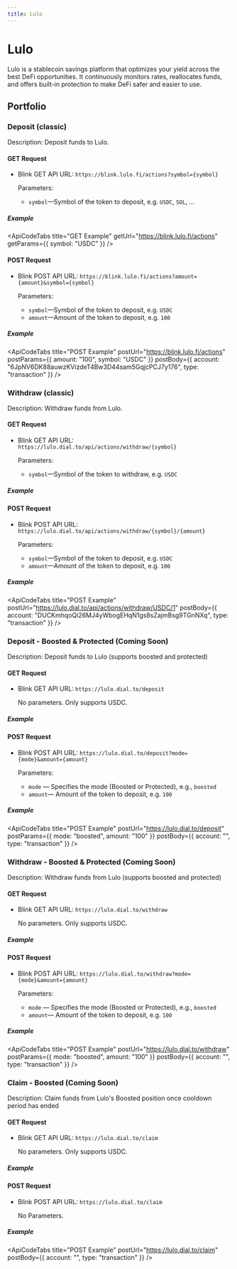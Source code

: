 ```yaml
---
title: Lulo
---
```



# Lulo

Lulo is a stablecoin savings platform that optimizes your yield across the best DeFi opportunities. It continuously monitors rates, reallocates funds, and offers built-in protection to make DeFi safer and easier to use.

## Portfolio

### Deposit (classic)

Description: Deposit funds to Lulo.


#### GET Request
- Blink GET API URL: `https://blink.lulo.fi/actions?symbol={symbol}`
    
    Parameters:
    
    - `symbol`—Symbol of the token to deposit, e.g. `USDC`, `SOL`, ...

##### Example

<ApiCodeTabs
  title="GET Example"
  getUrl="https://blink.lulo.fi/actions"
  getParams={{ symbol: "USDC" }}
/>

#### POST Request    
- Blink POST API URL: `https://blink.lulo.fi/actions?amount={amount}&symbol={symbol}`
    
    Parameters:
    
    - `symbol`—Symbol of the token to deposit, e.g. `USDC`
    - `amount`—Amount of the token to deposit, e.g. `100`

##### Example

<ApiCodeTabs
  title="POST Example"
  postUrl="https://blink.lulo.fi/actions"
  postParams={{ amount: "100", symbol: "USDC" }}
  postBody={{
    account: "6JpNV6DK88auwzKVizdeT4Bw3D44sam5GqjcPCJ7y176",
    type: "transaction"
  }}
/>

### Withdraw (classic)

Description: Withdraw funds from Lulo. 
 
#### GET Request
- Blink GET API URL: `https://lulo.dial.to/api/actions/withdraw/{symbol}`
    
    Parameters:
    
    - `symbol`—Symbol of the token to withdraw, e.g. `USDC`

##### Example

<ApiCodeTabs
  title="GET Example"
  getUrl="https://lulo.dial.to/api/actions/withdraw/USDC"
/>

#### POST Request    
- Blink POST API URL: `https://lulo.dial.to/api/actions/withdraw/{symbol}/{amount}`
    
    Parameters:
    
    - `symbol`—Symbol of the token to deposit, e.g. `USDC`
    - `amount`—Amount of the token to deposit, e.g. `100`

##### Example

<ApiCodeTabs
  title="POST Example"
  postUrl="https://lulo.dial.to/api/actions/withdraw/USDC/1"
  postBody={{
    account: "DUCKmhqoQi26MJ4yWbogEHqN1gs8sZajmBsg9TGnNXq",
    type: "transaction"
  }}
/>

### Deposit - Boosted & Protected (Coming Soon)

Description: Deposit funds to Lulo (supports boosted and protected)
 

#### GET Request
- Blink GET API URL: `https://lulo.dial.to/deposit`
    
    No parameters. Only supports USDC.

##### Example

<ApiCodeTabs
  title="GET Example"
  getUrl="https://lulo.dial.to/deposit"
/>

#### POST Request    
- Blink POST API URL: `https://lulo.dial.to/deposit?mode={mode}&amount={amount}`
    
    Parameters:
    
    - `mode` — Specifies the mode (Boosted or Protected), e.g., `boosted`
    - `amount`— Amount of the token to deposit, e.g. `100`

##### Example

<ApiCodeTabs
  title="POST Example"
  postUrl="https://lulo.dial.to/deposit"
  postParams={{ mode: "boosted", amount: "100" }}
  postBody={{
    account: "<user-pubkey>",
    type: "transaction"
  }}
/>

### Withdraw - Boosted & Protected (Coming Soon)

Description: Withdraw funds from Lulo (supports boosted and protected)



#### GET Request
- Blink GET API URL: `https://lulo.dial.to/withdraw`
    
    No parameters. Only supports USDC.

##### Example

<ApiCodeTabs
  title="GET Example"
  getUrl="https://lulo.dial.to/withdraw"
/>

#### POST Request    
- Blink POST API URL: `https://lulo.dial.to/withdraw?mode={mode}&amount={amount}`
    
    Parameters:
    
    - `mode` — Specifies the mode (Boosted or Protected), e.g., `boosted`
    - `amount`— Amount of the token to deposit, e.g. `100`

##### Example

<ApiCodeTabs
  title="POST Example"
  postUrl="https://lulo.dial.to/withdraw"
  postParams={{ mode: "boosted", amount: "100" }}
  postBody={{
    account: "<user-pubkey>",
    type: "transaction"
  }}
/>

### Claim - Boosted (Coming Soon)

Description: Claim funds from Lulo's Boosted position once cooldown period has ended



#### GET Request
- Blink GET API URL: `https://lulo.dial.to/claim`
    
    No parameters. Only supports USDC.

##### Example

<ApiCodeTabs
  title="GET Example"
  getUrl="https://lulo.dial.to/claim"
/>

#### POST Request    
- Blink POST API URL: `https://lulo.dial.to/claim`
    
    No Parameters.

##### Example

<ApiCodeTabs
  title="POST Example"
  postUrl="https://lulo.dial.to/claim"
  postBody={{
    account: "<user-pubkey>",
    type: "transaction"
  }}
/>